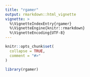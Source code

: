 ```yaml
---
title: "rgamer"
output: rmarkdown::html_vignette
vignette: >
  %\VignetteIndexEntry{rgamer}
  %\VignetteEngine{knitr::rmarkdown}
  %\VignetteEncoding{UTF-8}
---
```


```r
knitr::opts_chunk$set(
  collapse = TRUE,
  comment = "#>"
)
```

```r
library(rgamer)
```
